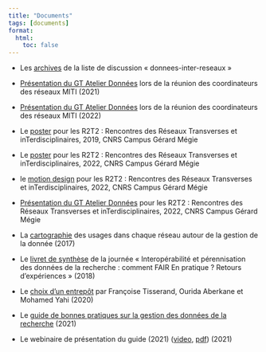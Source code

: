 ```yaml
---
title: "Documents"
tags: [documents]
format:
  html:
    toc: false
---
```


- Les [archives](https://listes.services.cnrs.fr/wws/arc/donnees-inter-reseaux/) de la liste de discussion « donnees-inter-reseaux »

- [Présentation du GT Atelier Données](/download/Atelier_Donnees_17052021.pdf) lors de la réunion des coordinateurs des réseaux MITI (2021)
- [Présentation du GT Atelier Données](/download/Atelier_Donnees_20220420.pdf) lors de la réunion des coordinateurs des réseaux MITI (2022)

- Le [poster](/download/R2T2-septembre-2019.pdf) pour les R2T2 : Rencontres des Réseaux Transverses et inTerdisciplinaires, 2019, CNRS Campus Gérard Mégie
- Le [poster](/download/R2T2-septembre-2022.pdf) pour les R2T2 : Rencontres des Réseaux Transverses et inTerdisciplinaires, 2022, CNRS Campus Gérard Mégie
- le [motion design](https://www.canal-u.tv/chaines/ad/presentation-du-gt-atelier-donnees-cnrs) pour les R2T2 : Rencontres des Réseaux Transverses et inTerdisciplinaires, 2022, CNRS Campus Gérard Mégie
- [Présentation du GT Atelier Données](/download/2022_09_29_GT_Atelier_Donnees_VF.pdf) pour les R2T2 : Rencontres des Réseaux Transverses et inTerdisciplinaires, 2022, CNRS Campus Gérard Mégie

- La [cartographie](/download/GTInterreseaux-CartoSyntheseV6-optimise.pdf) des usages dans chaque réseau autour de la gestion de la donnée (2017)
- Le [livret de synthèse](/download/Livret_FAIR_2018.pdf) de la journée « Interopérabilité et pérennisation des données de la recherche : comment FAIR En pratique ? Retours d'expériences » (2018)
- Le [choix d'un entrepôt](/download/Choix_entrepot_hackathon_20200114.pdf) par Françoise Tisserand, Ourida Aberkane et Mohamed Yahi (2020)
- Le [guide de bonnes pratiques sur la gestion des données de la recherche](https://mi-gt-donnees.pages.math.unistra.fr/guide/guide_bonnes_pratiques_gestion_donnees_recherche_v1.pdf) (2021)
- Le webinaire de présentation du guide (2021) ([video](https://www.canal-u.tv/video/atelier_donnees/presentation_du_guide_de_bonnes_pratiques_des_donnees_de_la_recherche.59537), [pdf](/download/Guide_Bonnes_Pratiques_Janvier_2021.pdf)) (2021)

